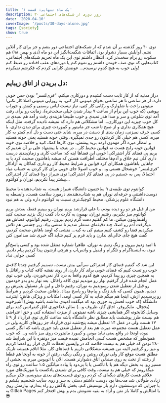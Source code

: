 ```yaml
---
title: 'یک ماه تنهایی: قسمت ۱'
description: ۳۰ روز دوری از شبکه‌های اجتماعی
date: '2020-04-10'
coverImage: '/posts/30-days-alone.jpg'
tags: [society]
show: true
---
```


توی ۴۰ روز گذشته بر آن شدم که از شبکه‌های اجتماعی دور بشم و جز برای کار آنلاین نشم. اوایلش بسیار دشوار بود، اتفاقات شگفت‌انگیز این دو ماه (دی و بهمن ۹۸) هم سکوت رو برام سخت‌تر کرد.
انتظار داشتم توی این یک ماه تحریم شبکه‌های اجتماعی، کتاب‌هایی که توی صف خوندن داشتم رو تموم کنم یا دوره‌های عقب افتاده رو ضبط کنم ولی خوب به هیچ کدوم نرسیدم…
عوضش کارایی کردم که فکرشم نمیکردم!

## دل بریدن از اتاق زیبایم:

دراز مدتیه که از کار ثابت دست کشیدم و دورکاری میکنم، “فری‌لنسر” بودن حس خوبی داره، از هر ساعتی تا هر ساعتی بخوای میتونی کار کنی، یه روزایی میتونی اصلا کار نکنی! میتونی راحت با شلوارک و رکابی کار کنی، نیاز نیست لباس رسمی و کفش و جوراب بپوشی (که خوب این برام از ساعت ۷ بیدار شدن خیلی سخت‌تره)، زمانت رو برای رفت آمد توی شلوغی و سر و صدا هدر نمیدی و خوب طبیعتا هزینه‌ی رفت و آمد هم نمیدی
در کل خوب چیزیه این دورکاری…
اما مشکلاتی هم داره که نمیشه نادیده گرفت، مثل اینکه هیچ همکاری نداری و از صبح تا شب جز مانیتور و کیبوردت چیزی برای دیدن نداری، با کسی حرف نمیزنی، زمان بندی از دستت در میره، شاید حتی دست و دل آدم کمتر به کار میره، کسی هم خیلی کار کردنتون رو جدی نمیگیره، وقتی خونه هستید یعنی خونه هستید و انتظار میره اگر مهمون اومد برید پیشش، توی کارها کمک کنید و خلاصه توی خونه قوانین خونه رایج هست نه قوانین محیط کار…
در نتیجه با پیشنهاد علی بر آن شدیم که بریم پی فضای کار اشتراکی!
خوبی این فضاها اینه که:
ساعت کاری و زمان‌بندی درست داری
کلی تیم خلاق و آدم‌ها مختلف اطرافت هستن که میشه باهاشون صحبت کرد یا یه جاهایی باهاشون همکارای کرد
قوانین و شرایط محیط کار رو داری
کماکان یه آزادکار “فری‌لنسر” خوشحال هستی
و…
و خوب اصولا جای خوبی برای کار کردن به حساب میاد احتمالا، پس به جستیم در پی فضای کار اشتراکی!
توی شیراز دوتا فضای کار اشتراکی بیشتر پیدا نکردیم، نوران و کوانتوم…

کوانتوم توی طبقه‌ی ۹ ساختمون دانشگاه شیراز هست، یه شتاب‌دهنده با محیط دوست‌داشتنی و حرفه‌ای
نوران هم یه شتاب‌دهنده‌ی درمورد سلامت هست، وابسطه به دانشگاه علوم پزشکی، محیط کوچیک‌تری نسبت به کوانتوم داره ولی بد هم نبود

من از قبل هر دو رو دیده بودم، با علی قرارشد بریم نوران رو ببینیم فقط، بعدش بریم کوانتوم میز بگیریم، رفتیم نوران، بهمون یه کارت داد گفت زنگ بزنید صحبت کنید راهنماییتون میکنن، ما کم گفتیم دمت گرم زدیم بیرون، رفتیم کوانتوم، فضاش هم میگرفت آدم رو اصلا، چند دقیقه‌‌ای منتظر شدیم تا منشی بیاد. زیر چشمی هم تلاش میکردیم فضا رو کشف کنیم ببینیم کی به کیه…
منشی که اومد باهاش صحبت کردیم، گفت هیچ جای خالی‌ای ندارن و باید فرم پر کنیم شاید اگه خبری شد صدامون کنن

نا امید زدیم بیرون و زنگ زدیم به نوران، ظاهرا شماره منتقل شده بود و کسی پاسخ‌گو نبود، به اینستاگرام و تلگرام و ایمیل و واتس‌اپ و هرچی ازشون پیدا کردیم پیام دادیم. کسی جوابی نداد

این شد که گفتیم فضای کار اشتراکی سرآبی بیش نیست، تصمیم گرفتیم چندتا کافه‌ی خوب رو تست کنیم که فضای خوبی برای کار دارن، از روی نقشه کافه کتاب و رافائل یا یه همچین چیزی رو پیدا کردیم، هیچ کدوم واقعا به درد کار نمی‌خوردن، ولی خوب توی عمل انجام شده قرار گرفتیم نهار رو موندیم توی کافه رافائل. بعد نهار بدو بدو خودمون رو قبل از تعطیل شدن رسوندیم به نوران، رفتیم داخل و این بار مسئول پذیرش رو دیدیم، همون کسی که باید زنگ و پیام‌ها رو پاسخ میداد. باهاش صحبت کردیم و شرایط رو پرسیدیم ازش، اینجا هم میگم شاید به کار کسی اومد، امکانات و ویژگی هاش:
اینترنت دانشگاه (که خوب لحنش یه جوری بود که میگفت امیدی نداشته باشید بهش)
آشپزخونه (یخچال، مایکروفر، اجاق گاز، ظروف و…)
سالن غذاخوری
اتاق کنفرانس
کمد برای وسایل
کتابخونه
اگر همایشی چیزی باشه نمیتونی از میزت استفاده کنی و حق اعتراضی هم نیست
طرز پوششت باید مطابق نظر دانشگاه باشه
ساعت کاری توی قرارداد از ۹ تا ۱۷ هست ولی در عمل ۱۴ تعطیل میشه
پنج‌شنبه توی قرارداد جز روزهای کاریه ولی در عمل تعطیل هست مجموعه
میزت هم بعد از تعطیل شدن باید جوری باشه که انگار کسی نبوده اونجا
در واقع یعنی نباید موس و کیبورد مانیتورت روی میز باشه و… که خوب همونطور که مشخص هست کسی انجامش نمیده
قیمت میز دونفره با این شرایط شد ۲۸۰ تومن که خیلی هم بد نیست
خلاصه که در واپسین لحظات کاری قرار رو امضا کردیم و میز رو گرفتیم
البته من همیشه مشکلاتی داریم با فضاهای کار، مثلا اتاقم همیشه تاریک مطلق هست موقع کار ولی نوران روشن و رنگی رنگیه، رفتن از خونه به اونجا هم قطعا از رفتنه از تخت به روی صندلی اتاق دشوارتر هست.
الان با اتوبوس میرم یه بخشی از مسیر رو، یه بخش دیگه هم یا با تاکسی یا با بی‌دود یا پیاده
میانگین ۱.۵ ساعت رو توی راه میگذرونم که خیلی هم بد نیست، وقت کافی برای شنیدن پادکست یا موزیک‌های مورد علاقم هست
کارهای دیگه‌ای که کردم رو توی قسمت‌های بعدی مینویسم، فکر میکنم زیادی طولانی شد
مدت‌ها بود دوست داشتم دستی به سر و روی سایت شخصیم بکشم و با چیزایی که دوستشون دارم باز نویسیش کنم، بخش بلاگش رو راه بندازم، بیارمش روی یه Gitlab Pages یا امثالش و کاملا باز متن و آزاد به بقیه نشونش بدم و بهش افتخار کنم 😎
